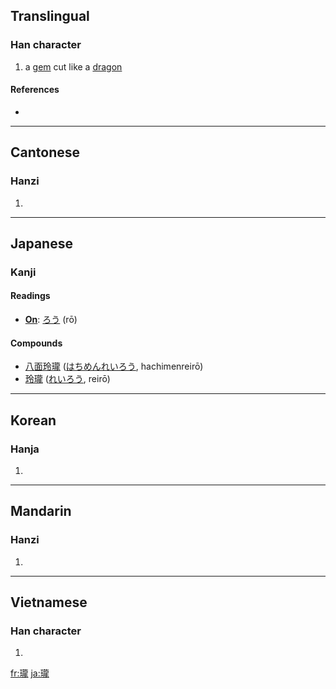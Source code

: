{{also|珑}}
==Translingual==

===Han character===
{{Han char|rn=96|rad=玉|as=16|sn=20|four=1111<sub>1</sub>|canj=一土卜月心 (MGYBP)}}

# a [[gem]] cut like a [[dragon]]

====References====
* {{Han ref|kx=0745.110|dkj=21340|dj=1153.220|hdz=21145.210|uh=74CF|ud=29903|bh=C46E|bd=50286}}

----

==Cantonese==

===Hanzi===
{{yue-hanzi|jyut=|y=lung4}}

# {{defn|Cantonese|sort=玉16}}

----

==Japanese==

===Kanji===
{{infl|ja|kanji|sc=Jpan}}{{ja-attention|needs inflection template}}

====Readings====
* '''[[On]]''': [[ろう]] (rō)

====Compounds====
* [[八面玲瓏]] ([[はちめんれいろう]], hachimenreirō)
* [[玲瓏]] ([[れいろう]], reirō)

----

==Korean==

===Hanja===
{{ko-hanja|hangeul=[[룡]]>[[용]]|eumhun=|rv=ryong>yong|mr=ryong>yong|y=lyong>yong}}

# {{defn|Korean|sort=玉16}}

----

==Mandarin==

===Hanzi===
{{cmn-hanzi|sim=珑|pin=[[lóng]] ([[long2]])|wg=lung<sup>2</sup>}}

# {{defn|Mandarin|sort=玉16}}

----

==Vietnamese==

===Han character===
{{vi-hantu|[[lung]], [[long]]|rs=玉16}}

# {{defn|Vietnamese|sort=玉16}}

[[fr:瓏]]
[[ja:瓏]]